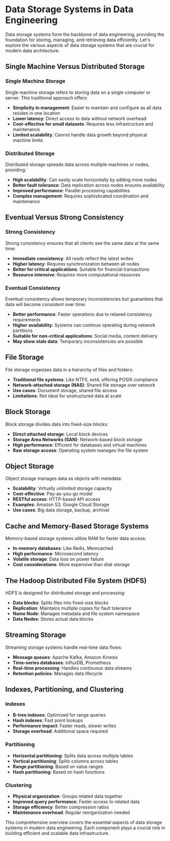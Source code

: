 # Data Storage Systems in Data Engineering

Data storage systems form the backbone of data engineering, providing the foundation for storing, managing, and retrieving data efficiently. Let's explore the various aspects of data storage systems that are crucial for modern data architecture.

## Single Machine Versus Distributed Storage

### Single Machine Storage
Single machine storage refers to storing data on a single computer or server. This traditional approach offers:
- **Simplicity in management**: Easier to maintain and configure as all data resides in one location
- **Lower latency**: Direct access to data without network overhead
- **Cost-effective for small datasets**: Requires less infrastructure and maintenance
- **Limited scalability**: Cannot handle data growth beyond physical machine limits

### Distributed Storage
Distributed storage spreads data across multiple machines or nodes, providing:
- **High scalability**: Can easily scale horizontally by adding more nodes
- **Better fault tolerance**: Data replication across nodes ensures availability
- **Improved performance**: Parallel processing capabilities
- **Complex management**: Requires sophisticated coordination and maintenance

## Eventual Versus Strong Consistency

### Strong Consistency
Strong consistency ensures that all clients see the same data at the same time:
- **Immediate consistency**: All reads reflect the latest writes
- **Higher latency**: Requires synchronization between all nodes
- **Better for critical applications**: Suitable for financial transactions
- **Resource intensive**: Requires more computational resources

### Eventual Consistency
Eventual consistency allows temporary inconsistencies but guarantees that data will become consistent over time:
- **Better performance**: Faster operations due to relaxed consistency requirements
- **Higher availability**: Systems can continue operating during network partitions
- **Suitable for non-critical applications**: Social media, content delivery
- **May show stale data**: Temporary inconsistencies are possible

## File Storage

File storage organizes data in a hierarchy of files and folders:
- **Traditional file systems**: Like NTFS, ext4, offering POSIX compliance
- **Network-attached storage (NAS)**: Shared file storage over network
- **Use cases**: Document storage, shared file access
- **Limitations**: Not ideal for unstructured data at scale

## Block Storage

Block storage divides data into fixed-size blocks:
- **Direct attached storage**: Local block devices
- **Storage Area Networks (SAN)**: Network-based block storage
- **High performance**: Efficient for databases and virtual machines
- **Raw storage access**: Operating system manages the file system

## Object Storage

Object storage manages data as objects with metadata:
- **Scalability**: Virtually unlimited storage capacity
- **Cost-effective**: Pay-as-you-go model
- **RESTful access**: HTTP-based API access
- **Examples**: Amazon S3, Google Cloud Storage
- **Use cases**: Big data storage, backup, archival

## Cache and Memory-Based Storage Systems

Memory-based storage systems utilize RAM for faster data access:
- **In-memory databases**: Like Redis, Memcached
- **High performance**: Microsecond latency
- **Volatile storage**: Data loss on power failure
- **Cost considerations**: More expensive than disk storage

## The Hadoop Distributed File System (HDFS)

HDFS is designed for distributed storage and processing:
- **Data blocks**: Splits files into fixed-size blocks
- **Replication**: Maintains multiple copies for fault tolerance
- **Name Node**: Manages metadata and file system namespace
- **Data Nodes**: Stores actual data blocks

## Streaming Storage

Streaming storage systems handle real-time data flows:
- **Message queues**: Apache Kafka, Amazon Kinesis
- **Time-series databases**: InfluxDB, Prometheus
- **Real-time processing**: Handles continuous data streams
- **Retention policies**: Manages data lifecycle

## Indexes, Partitioning, and Clustering

### Indexes
- **B-tree indexes**: Optimized for range queries
- **Hash indexes**: Fast point lookups
- **Performance impact**: Faster reads, slower writes
- **Storage overhead**: Additional space required

### Partitioning
- **Horizontal partitioning**: Splits data across multiple tables
- **Vertical partitioning**: Splits columns across tables
- **Range partitioning**: Based on value ranges
- **Hash partitioning**: Based on hash functions

### Clustering
- **Physical organization**: Groups related data together
- **Improved query performance**: Faster access to related data
- **Storage efficiency**: Better compression ratios
- **Maintenance overhead**: Regular reorganization needed

This comprehensive overview covers the essential aspects of data storage systems in modern data engineering. Each component plays a crucial role in building efficient and scalable data infrastructure.